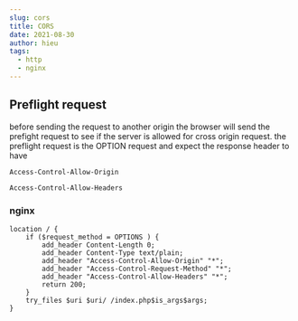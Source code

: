 ```yaml
---
slug: cors
title: CORS
date: 2021-08-30
author: hieu
tags:
  - http
  - nginx
---
```

## Preflight request

before sending the request to another origin the browser will send the prefight request to see if the server is allowed for cross origin request. the preflight request is the OPTION request and expect the response header to have  

`Access-Control-Allow-Origin`

`Access-Control-Allow-Headers`

### nginx

```
location / {
    if ($request_method = OPTIONS ) {
        add_header Content-Length 0;
        add_header Content-Type text/plain;
        add_header "Access-Control-Allow-Origin" "*";
        add_header "Access-Control-Request-Method" "*";
        add_header "Access-Control-Allow-Headers" "*";
        return 200;
    }
    try_files $uri $uri/ /index.php$is_args$args;
}
```